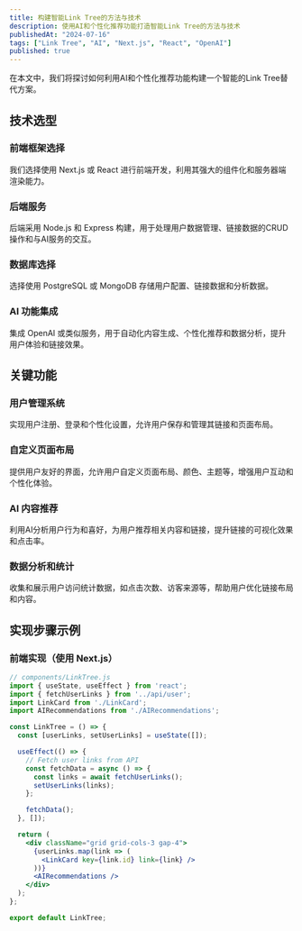 ```yaml
---
title: 构建智能Link Tree的方法与技术
description: 使用AI和个性化推荐功能打造智能Link Tree的方法与技术
publishedAt: "2024-07-16"
tags: ["Link Tree", "AI", "Next.js", "React", "OpenAI"]
published: true
---
```


在本文中，我们将探讨如何利用AI和个性化推荐功能构建一个智能的Link Tree替代方案。

## 技术选型

### 前端框架选择

我们选择使用 Next.js 或 React 进行前端开发，利用其强大的组件化和服务器端渲染能力。

### 后端服务

后端采用 Node.js 和 Express 构建，用于处理用户数据管理、链接数据的CRUD操作和与AI服务的交互。

### 数据库选择

选择使用 PostgreSQL 或 MongoDB 存储用户配置、链接数据和分析数据。

### AI 功能集成

集成 OpenAI 或类似服务，用于自动化内容生成、个性化推荐和数据分析，提升用户体验和链接效果。

## 关键功能

### 用户管理系统

实现用户注册、登录和个性化设置，允许用户保存和管理其链接和页面布局。

### 自定义页面布局

提供用户友好的界面，允许用户自定义页面布局、颜色、主题等，增强用户互动和个性化体验。

### AI 内容推荐

利用AI分析用户行为和喜好，为用户推荐相关内容和链接，提升链接的可视化效果和点击率。

### 数据分析和统计

收集和展示用户访问统计数据，如点击次数、访客来源等，帮助用户优化链接布局和内容。

## 实现步骤示例

### 前端实现（使用 Next.js）

```jsx
// components/LinkTree.js
import { useState, useEffect } from 'react';
import { fetchUserLinks } from '../api/user';
import LinkCard from './LinkCard';
import AIRecommendations from './AIRecommendations';

const LinkTree = () => {
  const [userLinks, setUserLinks] = useState([]);

  useEffect(() => {
    // Fetch user links from API
    const fetchData = async () => {
      const links = await fetchUserLinks();
      setUserLinks(links);
    };

    fetchData();
  }, []);

  return (
    <div className="grid grid-cols-3 gap-4">
      {userLinks.map(link => (
        <LinkCard key={link.id} link={link} />
      ))}
      <AIRecommendations />
    </div>
  );
};

export default LinkTree;
```